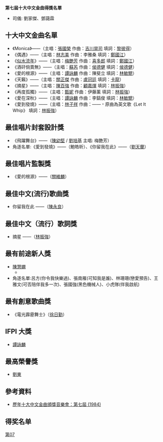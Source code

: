 {{Infobox award
| name     = 第七屆十大中文金曲頒獎音樂會
| image    = 
| caption  = 
| date     = {{Start date|1985|3|22}}晚上8時
| location = {{flag|BHKG}}[[灣仔|灣仔]][[伊利沙伯體育館|伊利沙伯體育館]]
| host     = [[劉家傑|劉家傑]]、[[鄧藹霖|鄧藹霖]]
| network  = 
| ratings  = 
| previous = [[第六屆十大中文金曲得獎名單|第六屆]]
| main     = [[十大中文金曲頒獎音樂會|十大中文金曲]]
| next     = [[第八屆十大中文金曲得獎名單|第八屆]]
}}
'''第七屆十大中文金曲得獎名單'''
*司儀: 劉家傑、鄧藹霖
==十大中文金曲名單==
* 《Monica》——（主唱：[[張國榮|張國榮]] 作曲：[[吉川晃司|吉川晃司]] 填詞：[[黎彼得|黎彼得]]）
* 《偶遇》——（主唱：[[林志美|林志美]] 作曲：李雅桑 填詞：[[鄭國江|鄭國江]]）
* 《[[似水流年_(歌曲)|似水流年]]》——（主唱：[[梅艷芳|梅艷芳]] 作曲：[[喜多郎|喜多郎]] 填詞：[[鄭國江|鄭國江]]）
* 《酒矸倘賣無》——（主唱：[[蘇芮|蘇芮]] 作曲：[[侯德健|侯德健]] 填詞：[[侯德健|侯德健]]） 
* 《愛的根源》——（主唱：[[譚詠麟|譚詠麟]] 作曲：陳斐立 填詞：[[林敏驄|林敏驄]]）
* 《天籟》——（主唱：[[關正傑|關正傑]] 作曲：[[盧冠廷|盧冠廷]] 填詞：[[卡龍_(填詞人)|卡龍]]）
* 《摘星》——（主唱：[[陳百強|陳百強]] 作曲：[[顧嘉煇|顧嘉煇]] 填詞：[[林振強|林振強]]）
* 《再度孤獨》——（主唱：[[甄妮|甄妮]] 作曲：伊藤薰 填詞：[[林振強|林振強]]）
* 《愛在深秋》——（主唱：[[譚詠麟|譚詠麟]] 作曲：李鎬俊 填詞：[[林敏驄|林敏驄]]）
* 《愛到發燒》——（主唱：[[林子祥|林子祥]] 作曲：——﹡原曲為英文歌《Let It Whip》 填詞：[[林振強|林振強]]）

==最佳唱片封套設計獎==
* 《飛躍舞台》——（[[陳幼堅|陳幼堅]] / [[劉培基|劉培基]] 主唱: 梅艷芳）
*角逐名單:《愛到發燒》——（鮑皓昕）、《你留我在此》——（[[劉天蘭|劉天蘭]]）

==最佳唱片監製獎==
* 《愛的根源》——（[[關維麟|關維麟]]） 

==最佳中文(流行)歌曲獎==
* 你留我在此 ——（[[陳永良|陳永良]]）
==最佳中文（流行）歌詞獎==
* 摘星 ——（[[林振強|林振強]]）
==最有前途新人獎==
* [[陳慧嫻|陳慧嫻]]
**{{small|演繹歌曲：'''[[逝去的諾言|逝去的諾言]]'''}}
*角逐名單:呂方(你令我快樂過)、張南雁(可知我是誰)、林珊珊(戀愛預告)、王雅文(可否陪伴我多一次)、張國強(黑色機械人)、小虎隊(伴我啟航)

== 最有創意歌曲獎 ==
* 《電光霹靂舞士》（[[徐日勤|徐日勤]]） 
== IFPI 大獎 ==
* [[譚詠麟|譚詠麟]]
== 最高榮譽獎==
* [[劉東_(香港)|劉東]]

==參考資料==
*[http://rthk9.rthk.hk/classicschannel/goldsong07.htm 歷年十大中文金曲頒獎音樂會：第七屆 (1984)] {{Wayback|url=http://rthk9.rthk.hk/classicschannel/goldsong07.htm |date=20200422004844 }}
==得奖名单==
{{十大中文金曲頒獎音樂會}}
{{十大中文金曲得獎名單}}

{{香港音乐颁奖典礼}}

[[category:十大中文金曲|第07]]